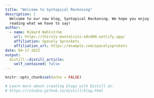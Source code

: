 ```yaml
---
title: "Welcome to Syntopical Reckoning"
description: |
  Welcome to our new blog, Syntopical Reckoning. We hope you enjoy 
  reading what we have to say!
author:
  - name: Rikard Wahlström
    url: https://thirsty-montalcini-e8c009.netlify.app/
    affiliation: Spacely Sprockets
    affiliation_url: https://example.com/spacelysprokets
date: 04-17-2021
output:
  distill::distill_article:
    self_contained: false
---
```


```r
knitr::opts_chunk$set(echo = FALSE)

# Learn more about creating blogs with Distill at:
# https://rstudio.github.io/distill/blog.html

```



